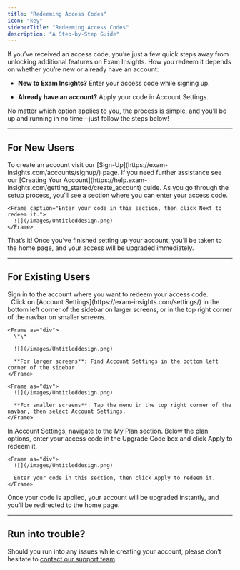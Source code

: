```yaml
---
title: "Redeeming Access Codes"
icon: "key"
sidebarTitle: "Redeeming Access Codes"
description: "A Step-by-Step Guide"
---
```


If you’ve received an access code, you’re just a few quick steps away from unlocking additional features on Exam Insights. How you redeem it depends on whether you’re new or already have an account:

* **New to Exam Insights?** Enter your access code while signing up.

* **Already have an account?** Apply your code in Account Settings.

No matter which option applies to you, the process is simple, and you’ll be up and running in no time—just follow the steps below!

***

## For New Users

<Steps>
  <Step title="Create an Account">
    To create an account visit our [Sign-Up](https://exam-insights.com/accounts/signup/) page. If you need further assistance see our [Creating Your Account](https://help.exam-insights.com/getting_started/create_account) guide.
  </Step>

  <Step title="Enter Your Access Code">
    As you go through the setup process, you’ll see a section where you can enter your access code.

    <Frame caption="Enter your code in this section, then click Next to redeem it.">
      ![](/images/Untitleddesign.png)
    </Frame>
  </Step>

  <Step title="Confirmation">
    That’s it! Once you’ve finished setting up your account, you’ll be taken to the home page, and your access will be upgraded immediately.
  </Step>
</Steps>

***

## For Existing Users

<Steps>
  <Step title="Sign In to Your Account">
    Sign in to the account where you want to redeem your access code.  
  </Step>

  <Step title="Go to Account Settings">
        Click on [Account Settings](https://exam-insights.com/settings/) in the bottom left corner of the sidebar on larger screens, or in the top right corner of the navbar on smaller screens.

    <Frame as="div">
      \*\* 

      ![](/images/Untitleddesign.png)

      **For larger screens**: Find Account Settings in the bottom left corner of the sidebar.
    </Frame>

    <Frame as="div">
      ![](/images/Untitleddesign.png)

      **For smaller screens**: Tap the menu in the top right corner of the navbar, then select Account Settings.
    </Frame>
  </Step>

  <Step title="Enter and Apply the Access Code">
    In Account Settings, navigate to the My Plan section. Below the plan options, enter your access code in the Upgrade Code box and click Apply to redeem it.

    <Frame as="div">
      ![](/images/Untitleddesign.png)

      Enter your code in this section, then click Apply to redeem it.
    </Frame>
  </Step>

  <Step title="Upgrade Confirmation">
    Once your code is applied, your account will be upgraded instantly, and you’ll be redirected to the home page.
  </Step>
</Steps>

***

## Run into trouble?

Should you run into any issues while creating your account, please don’t hesitate to [contact our support team](https://exam-insights.com/help-and-resources/).